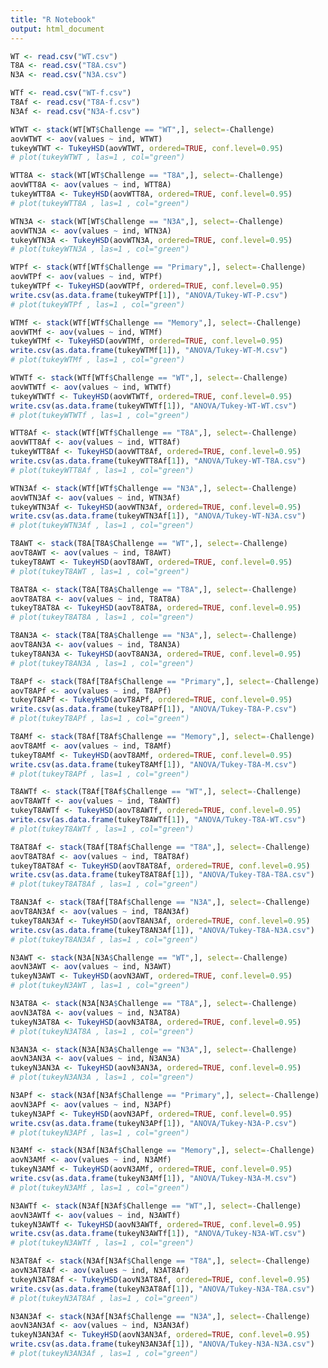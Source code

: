 ```yaml
---
title: "R Notebook"
output: html_document
---
```

```r

WT <- read.csv("WT.csv")
T8A <- read.csv("T8A.csv")
N3A <- read.csv("N3A.csv")
```
```r

WTf <- read.csv("WT-f.csv")
T8Af <- read.csv("T8A-f.csv")
N3Af <- read.csv("N3A-f.csv")
```
```r

WTWT <- stack(WT[WT$Challenge == "WT",], select=-Challenge)
aovWTWT <- aov(values ~ ind, WTWT)
tukeyWTWT <- TukeyHSD(aovWTWT, ordered=TRUE, conf.level=0.95)
# plot(tukeyWTWT , las=1 , col="green")

WTT8A <- stack(WT[WT$Challenge == "T8A",], select=-Challenge)
aovWTT8A <- aov(values ~ ind, WTT8A)
tukeyWTT8A <- TukeyHSD(aovWTT8A, ordered=TRUE, conf.level=0.95)
# plot(tukeyWTT8A , las=1 , col="green")

WTN3A <- stack(WT[WT$Challenge == "N3A",], select=-Challenge)
aovWTN3A <- aov(values ~ ind, WTN3A)
tukeyWTN3A <- TukeyHSD(aovWTN3A, ordered=TRUE, conf.level=0.95)
# plot(tukeyWTN3A , las=1 , col="green")
```
```r

WTPf <- stack(WTf[WTf$Challenge == "Primary",], select=-Challenge)
aovWTPf <- aov(values ~ ind, WTPf)
tukeyWTPf <- TukeyHSD(aovWTPf, ordered=TRUE, conf.level=0.95)
write.csv(as.data.frame(tukeyWTPf[1]), "ANOVA/Tukey-WT-P.csv")
# plot(tukeyWTPf , las=1 , col="green")

WTMf <- stack(WTf[WTf$Challenge == "Memory",], select=-Challenge)
aovWTMf <- aov(values ~ ind, WTMf)
tukeyWTMf <- TukeyHSD(aovWTMf, ordered=TRUE, conf.level=0.95)
write.csv(as.data.frame(tukeyWTMf[1]), "ANOVA/Tukey-WT-M.csv")
# plot(tukeyWTMf , las=1 , col="green")

WTWTf <- stack(WTf[WTf$Challenge == "WT",], select=-Challenge)
aovWTWTf <- aov(values ~ ind, WTWTf)
tukeyWTWTf <- TukeyHSD(aovWTWTf, ordered=TRUE, conf.level=0.95)
write.csv(as.data.frame(tukeyWTWTf[1]), "ANOVA/Tukey-WT-WT.csv")
# plot(tukeyWTWTf , las=1 , col="green")

WTT8Af <- stack(WTf[WTf$Challenge == "T8A",], select=-Challenge)
aovWTT8Af <- aov(values ~ ind, WTT8Af)
tukeyWTT8Af <- TukeyHSD(aovWTT8Af, ordered=TRUE, conf.level=0.95)
write.csv(as.data.frame(tukeyWTT8Af[1]), "ANOVA/Tukey-WT-T8A.csv")
# plot(tukeyWTT8Af , las=1 , col="green")

WTN3Af <- stack(WTf[WTf$Challenge == "N3A",], select=-Challenge)
aovWTN3Af <- aov(values ~ ind, WTN3Af)
tukeyWTN3Af <- TukeyHSD(aovWTN3Af, ordered=TRUE, conf.level=0.95)
write.csv(as.data.frame(tukeyWTN3Af[1]), "ANOVA/Tukey-WT-N3A.csv")
# plot(tukeyWTN3Af , las=1 , col="green")
```
```r

T8AWT <- stack(T8A[T8A$Challenge == "WT",], select=-Challenge)
aovT8AWT <- aov(values ~ ind, T8AWT)
tukeyT8AWT <- TukeyHSD(aovT8AWT, ordered=TRUE, conf.level=0.95)
# plot(tukeyT8AWT , las=1 , col="green")

T8AT8A <- stack(T8A[T8A$Challenge == "T8A",], select=-Challenge)
aovT8AT8A <- aov(values ~ ind, T8AT8A)
tukeyT8AT8A <- TukeyHSD(aovT8AT8A, ordered=TRUE, conf.level=0.95)
# plot(tukeyT8AT8A , las=1 , col="green")

T8AN3A <- stack(T8A[T8A$Challenge == "N3A",], select=-Challenge)
aovT8AN3A <- aov(values ~ ind, T8AN3A)
tukeyT8AN3A <- TukeyHSD(aovT8AN3A, ordered=TRUE, conf.level=0.95)
# plot(tukeyT8AN3A , las=1 , col="green")
```
```r

T8APf <- stack(T8Af[T8Af$Challenge == "Primary",], select=-Challenge)
aovT8APf <- aov(values ~ ind, T8APf)
tukeyT8APf <- TukeyHSD(aovT8APf, ordered=TRUE, conf.level=0.95)
write.csv(as.data.frame(tukeyT8APf[1]), "ANOVA/Tukey-T8A-P.csv")
# plot(tukeyT8APf , las=1 , col="green")

T8AMf <- stack(T8Af[T8Af$Challenge == "Memory",], select=-Challenge)
aovT8AMf <- aov(values ~ ind, T8AMf)
tukeyT8AMf <- TukeyHSD(aovT8AMf, ordered=TRUE, conf.level=0.95)
write.csv(as.data.frame(tukeyT8AMf[1]), "ANOVA/Tukey-T8A-M.csv")
# plot(tukeyT8APf , las=1 , col="green")

T8AWTf <- stack(T8Af[T8Af$Challenge == "WT",], select=-Challenge)
aovT8AWTf <- aov(values ~ ind, T8AWTf)
tukeyT8AWTf <- TukeyHSD(aovT8AWTf, ordered=TRUE, conf.level=0.95)
write.csv(as.data.frame(tukeyT8AWTf[1]), "ANOVA/Tukey-T8A-WT.csv")
# plot(tukeyT8AWTf , las=1 , col="green")

T8AT8Af <- stack(T8Af[T8Af$Challenge == "T8A",], select=-Challenge)
aovT8AT8Af <- aov(values ~ ind, T8AT8Af)
tukeyT8AT8Af <- TukeyHSD(aovT8AT8Af, ordered=TRUE, conf.level=0.95)
write.csv(as.data.frame(tukeyT8AT8Af[1]), "ANOVA/Tukey-T8A-T8A.csv")
# plot(tukeyT8AT8Af , las=1 , col="green")

T8AN3Af <- stack(T8Af[T8Af$Challenge == "N3A",], select=-Challenge)
aovT8AN3Af <- aov(values ~ ind, T8AN3Af)
tukeyT8AN3Af <- TukeyHSD(aovT8AN3Af, ordered=TRUE, conf.level=0.95)
write.csv(as.data.frame(tukeyT8AN3Af[1]), "ANOVA/Tukey-T8A-N3A.csv")
# plot(tukeyT8AN3Af , las=1 , col="green")
```
```r

N3AWT <- stack(N3A[N3A$Challenge == "WT",], select=-Challenge)
aovN3AWT <- aov(values ~ ind, N3AWT)
tukeyN3AWT <- TukeyHSD(aovN3AWT, ordered=TRUE, conf.level=0.95)
# plot(tukeyN3AWT , las=1 , col="green")

N3AT8A <- stack(N3A[N3A$Challenge == "T8A",], select=-Challenge)
aovN3AT8A <- aov(values ~ ind, N3AT8A)
tukeyN3AT8A <- TukeyHSD(aovN3AT8A, ordered=TRUE, conf.level=0.95)
# plot(tukeyN3AT8A , las=1 , col="green")

N3AN3A <- stack(N3A[N3A$Challenge == "N3A",], select=-Challenge)
aovN3AN3A <- aov(values ~ ind, N3AN3A)
tukeyN3AN3A <- TukeyHSD(aovN3AN3A, ordered=TRUE, conf.level=0.95)
# plot(tukeyN3AN3A , las=1 , col="green")
```
```r

N3APf <- stack(N3Af[N3Af$Challenge == "Primary",], select=-Challenge)
aovN3APf <- aov(values ~ ind, N3APf)
tukeyN3APf <- TukeyHSD(aovN3APf, ordered=TRUE, conf.level=0.95)
write.csv(as.data.frame(tukeyN3APf[1]), "ANOVA/Tukey-N3A-P.csv")
# plot(tukeyN3APf , las=1 , col="green")

N3AMf <- stack(N3Af[N3Af$Challenge == "Memory",], select=-Challenge)
aovN3AMf <- aov(values ~ ind, N3AMf)
tukeyN3AMf <- TukeyHSD(aovN3AMf, ordered=TRUE, conf.level=0.95)
write.csv(as.data.frame(tukeyN3AMf[1]), "ANOVA/Tukey-N3A-M.csv")
# plot(tukeyN3AMf , las=1 , col="green")

N3AWTf <- stack(N3Af[N3Af$Challenge == "WT",], select=-Challenge)
aovN3AWTf <- aov(values ~ ind, N3AWTf)
tukeyN3AWTf <- TukeyHSD(aovN3AWTf, ordered=TRUE, conf.level=0.95)
write.csv(as.data.frame(tukeyN3AWTf[1]), "ANOVA/Tukey-N3A-WT.csv")
# plot(tukeyN3AWTf , las=1 , col="green")

N3AT8Af <- stack(N3Af[N3Af$Challenge == "T8A",], select=-Challenge)
aovN3AT8Af <- aov(values ~ ind, N3AT8Af)
tukeyN3AT8Af <- TukeyHSD(aovN3AT8Af, ordered=TRUE, conf.level=0.95)
write.csv(as.data.frame(tukeyN3AT8Af[1]), "ANOVA/Tukey-N3A-T8A.csv")
# plot(tukeyN3AT8Af , las=1 , col="green")

N3AN3Af <- stack(N3Af[N3Af$Challenge == "N3A",], select=-Challenge)
aovN3AN3Af <- aov(values ~ ind, N3AN3Af)
tukeyN3AN3Af <- TukeyHSD(aovN3AN3Af, ordered=TRUE, conf.level=0.95)
write.csv(as.data.frame(tukeyN3AN3Af[1]), "ANOVA/Tukey-N3A-N3A.csv")
# plot(tukeyN3AN3Af , las=1 , col="green")
```
